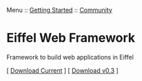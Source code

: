 Menu :: [[Doc_Getting_Started|Getting Started]] :: [[Doc_Community|Community]]

= Eiffel Web Framework =
Framework to build web applications in Eiffel

[ [http://github.com/EiffelWebFramework/EWF/zipball/ Download Current] ] 
[ [http://github.com/EiffelWebFramework/EWF/zipball/release-0.3 Download v0.3] ]